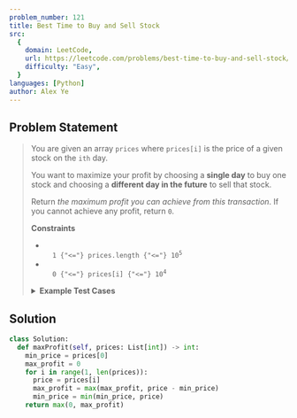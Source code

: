 ```yaml
---
problem_number: 121
title: Best Time to Buy and Sell Stock
src:
  {
    domain: LeetCode,
    url: https://leetcode.com/problems/best-time-to-buy-and-sell-stock/,
    difficulty: "Easy",
  }
languages: [Python]
author: Alex Ye
---
```


## Problem Statement

<blockquote src={frontmatter.src_url}>

You are given an array `prices` where `prices[i]` is the price of a given stock on the <code>i<super>th</super></code> day.

You want to maximize your profit by choosing a **single day** to buy one stock and choosing a **different day in the future** to sell that stock.

Return _the maximum profit you can achieve from this transaction_. If you cannot achieve any profit, return `0`.

**Constraints**

- <code>
    1 {"<="} prices.length {"<="} 10<sup>5</sup>
  </code>
- <code>
    0 {"<="} prices[i] {"<="} 10<sup>4</sup>
  </code>

<details>
<summary><strong>Example Test Cases</strong></summary>

**Example 1:**

```
Input: prices = [7,1,5,3,6,4]
Output: 5
Explanation: Buy on day 2 (price = 1) and sell on day 5 (price = 6), profit = 6-1 = 5.
Note that buying on day 2 and selling on day 1 is not allowed because you must buy before you sell.
```

**Example 2:**

```
Input: prices = [7,6,4,3,1]
Output: 0
Explanation: In this case, no transactions are done and the max profit = 0.
```

</details>
</blockquote>

## Solution

```python
class Solution:
  def maxProfit(self, prices: List[int]) -> int:
    min_price = prices[0]
    max_profit = 0
    for i in range(1, len(prices)):
      price = prices[i]
      max_profit = max(max_profit, price - min_price)
      min_price = min(min_price, price)
    return max(0, max_profit)
```
